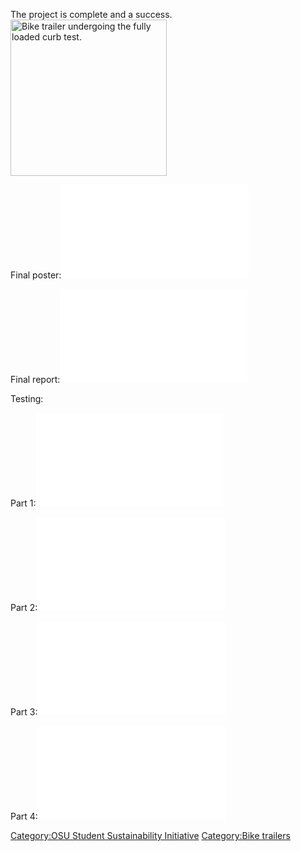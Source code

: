 The project is complete and a success.
[[File:Osu_bike_trailer_curb_test.jpg|thumb|250px|Bike trailer undergoing the fully loaded curb test.]]

Final poster:[[File:expoposter_Rev3.pdf]]

Final report:[[File:Finalreportrev1.pdf]]


Testing:

Part 1:[[File:Testing Results3.pdf]]

Part 2:[[File:Testing Results2.pdf]]

Part 3:[[File:Testing Results 3.pdf]]

Part 4:[[File:Testing Results 4.pdf]]

[[Category:OSU Student Sustainability Initiative]]
[[Category:Bike trailers]]